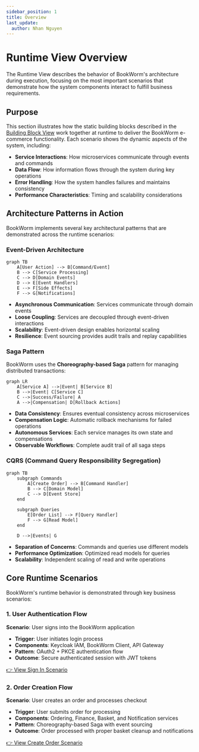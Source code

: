 ```yaml
---
sidebar_position: 1
title: Overview
last_update:
  author: Nhan Nguyen
---
```


# Runtime View Overview

The Runtime View describes the behavior of BookWorm's architecture during execution, focusing on the most important scenarios that demonstrate how the system components interact to fulfill business requirements.

## Purpose

This section illustrates how the static building blocks described in the [Building Block View](../05-building-block-view/overview.mdx) work together at runtime to deliver the BookWorm e-commerce functionality. Each scenario shows the dynamic aspects of the system, including:

- **Service Interactions**: How microservices communicate through events and commands
- **Data Flow**: How information flows through the system during key operations
- **Error Handling**: How the system handles failures and maintains consistency
- **Performance Characteristics**: Timing and scalability considerations

## Architecture Patterns in Action

BookWorm implements several key architectural patterns that are demonstrated across the runtime scenarios:

### Event-Driven Architecture

```mermaid
graph TB
    A[User Action] --> B[Command/Event]
    B --> C[Service Processing]
    C --> D[Domain Events]
    D --> E[Event Handlers]
    E --> F[Side Effects]
    F --> G[Notifications]
```

- **Asynchronous Communication**: Services communicate through domain events
- **Loose Coupling**: Services are decoupled through event-driven interactions
- **Scalability**: Event-driven design enables horizontal scaling
- **Resilience**: Event sourcing provides audit trails and replay capabilities

### Saga Pattern

BookWorm uses the **Choreography-based Saga** pattern for managing distributed transactions:

```mermaid
graph LR
    A[Service A] -->|Event| B[Service B]
    B -->|Event| C[Service C]
    C -->|Success/Failure| A
    A -->|Compensation| D[Rollback Actions]
```

- **Data Consistency**: Ensures eventual consistency across microservices
- **Compensation Logic**: Automatic rollback mechanisms for failed operations
- **Autonomous Services**: Each service manages its own state and compensations
- **Observable Workflows**: Complete audit trail of all saga steps

### CQRS (Command Query Responsibility Segregation)

```mermaid
graph TB
    subgraph Commands
        A[Create Order] --> B[Command Handler]
        B --> C[Domain Model]
        C --> D[Event Store]
    end

    subgraph Queries
        E[Order List] --> F[Query Handler]
        F --> G[Read Model]
    end

    D -->|Events| G
```

- **Separation of Concerns**: Commands and queries use different models
- **Performance Optimization**: Optimized read models for queries
- **Scalability**: Independent scaling of read and write operations

## Core Runtime Scenarios

BookWorm's runtime behavior is demonstrated through key business scenarios:

### 1. User Authentication Flow

**Scenario**: User signs into the BookWorm application
- **Trigger**: User initiates login process
- **Components**: Keycloak IAM, BookWorm Client, API Gateway
- **Pattern**: OAuth2 + PKCE authentication flow
- **Outcome**: Secure authenticated session with JWT tokens

[👉 View Sign In Scenario](./signin-scenario.mdx)

### 2. Order Creation Flow

**Scenario**: User creates an order and processes checkout
- **Trigger**: User submits order for processing
- **Components**: Ordering, Finance, Basket, and Notification services
- **Pattern**: Choreography-based Saga with event sourcing
- **Outcome**: Order processed with proper basket cleanup and notifications

[👉 View Create Order Scenario](./create-order-scenario.mdx)
